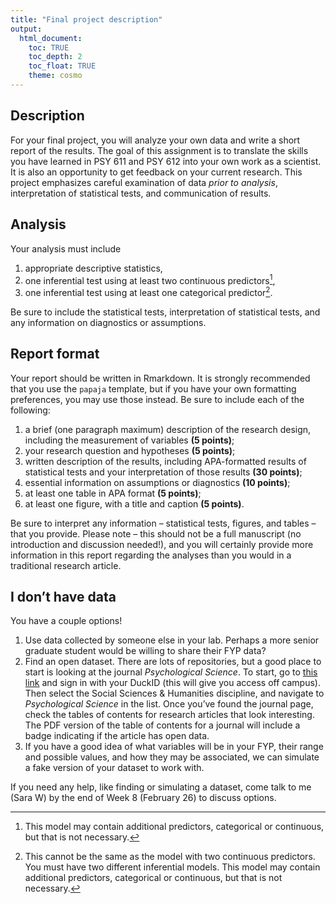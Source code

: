 ```yaml
---
title: "Final project description"
output: 
  html_document:
    toc: TRUE
    toc_depth: 2
    toc_float: TRUE
    theme: cosmo
---
```


## Description

For your final project, you will analyze your own data and write a short report of the results. The goal of this assignment is to translate the skills you have learned in PSY 611 and PSY 612 into your own work as a scientist. It is also an opportunity to get feedback on your current research. This project emphasizes careful examination of data _prior to analysis_, interpretation of statistical tests, and communication of results.

## Analysis

Your analysis must include 
  
  1. appropriate descriptive statistics,
  2. one inferential test using at least two continuous predictors[^1],
  3. one inferential test using at least one categorical predictor[^2].
  
Be sure to include the statistical tests, interpretation of statistical tests, and any information on diagnostics or assumptions. 

## Report format

Your report should be written in Rmarkdown. It is strongly recommended that you use the `papaja` template, but if you have your own formatting preferences, you may use those instead. Be sure to include each of the following:

  1. a brief (one paragraph maximum) description of the research design, including the measurement of variables **(5 points)**;
  2. your research question and hypotheses **(5 points)**;
  3. written description of the results, including APA-formatted results of statistical tests and your interpretation of those results **(30 points)**;
  4. essential information on assumptions or diagnostics **(10 points)**;
  5. at least one table in APA format **(5 points)**;
  6. at least one figure, with a title and caption **(5 points)**.
  
Be sure to interpret any information -- statistical tests, figures, and tables -- that you provide. Please note -- this should not be a full manuscript (no introduction and discussion needed!), and you will certainly provide more information in this report regarding the analyses than you would in a traditional research article. 

## I don't have data

You have a couple options! 

1. Use data collected by someone else in your lab. Perhaps a more senior graduate student would be willing to share their FYP data?
2. Find an open dataset. There are lots of repositories, but a good place to start is looking at the journal _Psychological Science_. To start, go to [this link](https://journals-sagepub-com.libproxy.uoregon.edu/) and sign in with your DuckID (this will give you access off campus). Then select the Social Sciences & Humanities discipline, and navigate to _Psychological Science_ in the list. Once you've found the journal page, check the tables of contents for research articles that look interesting. The PDF version of the table of contents for a journal will include a badge indicating if the article has open data. 
3. If you have a good idea of what variables will be in your FYP, their range and possible values, and how they may be associated, we can simulate a fake version of your dataset to work with. 
  
If you need any help, like finding or simulating a dataset, come talk to me (Sara W) by the end of Week 8 (February 26) to discuss options.

[^1]: This model may contain additional predictors, categorical or continuous, but that is not necessary.
[^2]: This cannot be the same as the model with two continuous predictors. You must have two different inferential models. This model may contain additional predictors, categorical or continuous, but that is not necessary.